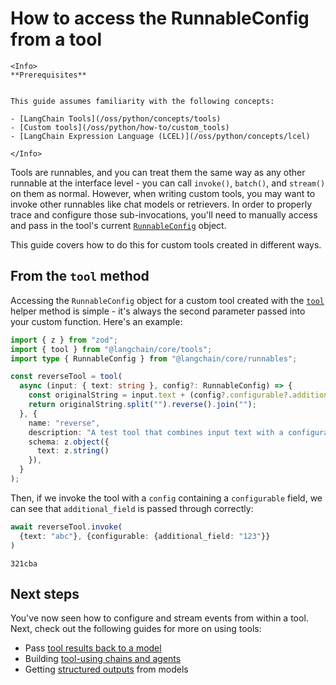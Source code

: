 # How to access the RunnableConfig from a tool

```{=mdx}
<Info>
**Prerequisites**


This guide assumes familiarity with the following concepts:

- [LangChain Tools](/oss/python/concepts/tools)
- [Custom tools](/oss/python/how-to/custom_tools)
- [LangChain Expression Language (LCEL)](/oss/python/concepts/lcel)

</Info>
```
Tools are runnables, and you can treat them the same way as any other runnable at the interface level - you can call `invoke()`, `batch()`, and `stream()` on them as normal. However, when writing custom tools, you may want to invoke other runnables like chat models or retrievers. In order to properly trace and configure those sub-invocations, you'll need to manually access and pass in the tool's current [`RunnableConfig`](https://api.js.langchain.com/interfaces/langchain_core.runnables.RunnableConfig.html) object.

This guide covers how to do this for custom tools created in different ways.

## From the `tool` method

Accessing the `RunnableConfig` object for a custom tool created with the [`tool`](https://api.js.langchain.com/functions/langchain_core.tools.tool-1.html) helper method is simple - it's always the second parameter passed into your custom function. Here's an example:


```typescript
import { z } from "zod";
import { tool } from "@langchain/core/tools";
import type { RunnableConfig } from "@langchain/core/runnables";

const reverseTool = tool(
  async (input: { text: string }, config?: RunnableConfig) => {
    const originalString = input.text + (config?.configurable?.additional_field ?? "");
    return originalString.split("").reverse().join("");
  }, {
    name: "reverse",
    description: "A test tool that combines input text with a configurable parameter.",
    schema: z.object({
      text: z.string()
    }),
  }
);
```
Then, if we invoke the tool with a `config` containing a `configurable` field, we can see that `additional_field` is passed through correctly:


```typescript
await reverseTool.invoke(
  {text: "abc"}, {configurable: {additional_field: "123"}}
)
```
```output
321cba
```
## Next steps

You've now seen how to configure and stream events from within a tool. Next, check out the following guides for more on using tools:

- Pass [tool results back to a model](/oss/python/how-to/tool_results_pass_to_model)
- Building [tool-using chains and agents](/docs/how_to#tools)
- Getting [structured outputs](/oss/python/how-to/structured_output/) from models
